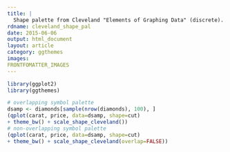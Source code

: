 ---
title: |
  Shape palette from Cleveland "Elements of Graphing Data" (discrete).
rdname: cleveland_shape_pal
date: 2015-06-06
output: html_document
layout: article
category: ggthemes
images:
FRONTFOMATTER_IMAGES
---

```{r, echo = FALSE, message = FALSE}
library(ggplot2)
library(ggthemes)
```

```{r cleveland_shape_pal, cache = TRUE}

# overlapping symbol palette
dsamp <- diamonds[sample(nrow(diamonds), 100), ]
(qplot(carat, price, data=dsamp, shape=cut)
+ theme_bw() + scale_shape_cleveland())
# non-overlapping symbol palette
(qplot(carat, price, data=dsamp, shape=cut)
+ theme_bw() + scale_shape_cleveland(overlap=FALSE))



```